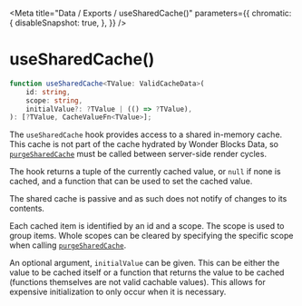 
<Meta
    title="Data / Exports / useSharedCache()"
    parameters={{
        chromatic: {
            disableSnapshot: true,
        },
    }}
/>

# useSharedCache()

```ts
function useSharedCache<TValue: ValidCacheData>(
    id: string,
    scope: string,
    initialValue?: ?TValue | (() => ?TValue),
): [?TValue, CacheValueFn<TValue>];
```

The `useSharedCache` hook provides access to a shared in-memory cache. This cache is not part of the cache hydrated by Wonder Blocks Data, so [`purgeSharedCache`](/docs/data-exports-purgesharedcache--page) must be called between server-side render cycles.

The hook returns a tuple of the currently cached value, or `null` if none is cached, and a function that can be used to set the cached value.

The shared cache is passive and as such does not notify of changes to its contents.

Each cached item is identified by an id and a scope. The scope is used to group items. Whole scopes can be cleared by specifying the specific scope when calling [`purgeSharedCache`](/docs/data-exports-purgesharedcache--page).

An optional argument, `initialValue` can be given. This can be either the value to be cached itself or a function that returns the value to be cached  (functions themselves are not valid cachable values). This allows for expensive initialization to only occur when it is necessary.
